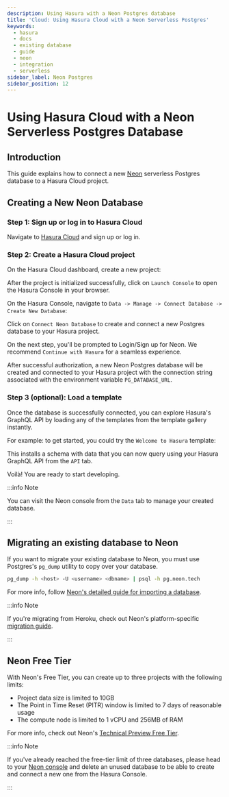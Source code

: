 ```yaml
---
description: Using Hasura with a Neon Postgres database
title: 'Cloud: Using Hasura Cloud with a Neon Serverless Postgres'
keywords:
  - hasura
  - docs
  - existing database
  - guide
  - neon
  - integration
  - serverless
sidebar_label: Neon Postgres
sidebar_position: 12
---
```



# Using Hasura Cloud with a Neon Serverless Postgres Database

## Introduction

This guide explains how to connect a new [Neon](https://neon.tech/) serverless Postgres database to a Hasura Cloud
project.

## Creating a New Neon Database

### Step 1: Sign up or log in to Hasura Cloud

Navigate to [Hasura Cloud](https://cloud.hasura.io/signup/?pg=docs&plcmt=body&cta=navigate-to-hasura-cloud&tech=default)
and sign up or log in.

### Step 2: Create a Hasura Cloud project

On the Hasura Cloud dashboard, create a new project:

<Thumbnail src='/img/cloud-dbs/create-hasura-cloud-project.png' alt='Create Hasura Cloud project' />

After the project is initialized successfully, click on `Launch Console` to open the Hasura Console in your browser.

On the Hasura Console, navigate to `Data -> Manage -> Connect Database -> Create New Database`:

Click on `Connect Neon Database` to create and connect a new Postgres database to your Hasura project.

<Thumbnail src='/img/cloud-dbs/neon/connect_neon_database.png' alt='Connect Neon database' widht='700px' />

On the next step, you'll be prompted to Login/Sign up for Neon. We recommend `Continue with Hasura` for a seamless
experience.

<Thumbnail src='/img/cloud-dbs/neon/neon_authentication.png' alt='Neon Authentication' widht='700px' />

After successful authorization, a new Neon Postgres database will be created and connected to your Hasura project with
the connection string associated with the environment variable `PG_DATABASE_URL`.

### Step 3 (optional): Load a template

Once the database is successfully connected, you can explore Hasura's GraphQL API by loading any of the templates from
the template gallery instantly.

For example: to get started, you could try the `Welcome to Hasura` template:

<Thumbnail src='/img/cloud-dbs/neon/hasura_hello_world_template.png' alt='Hello World Template' widht='700px' />

This installs a schema with data that you can now query using your Hasura GraphQL API from the `API` tab.

Voilà! You are ready to start developing.

<Thumbnail src='/img/cloud-dbs/hasura-console.png' alt='Hasura Console' />

:::info Note

You can visit the Neon console from the `Data` tab to manage your created database.

<Thumbnail src='/img/cloud-dbs/neon/neon_console_link_page.png' alt='Neon Console Link' widht='700px' />

:::

## Migrating an existing database to Neon

If you want to migrate your existing database to Neon, you must use Postgres's `pg_dump` utility to copy over your
database.

```bash
pg_dump -h <host> -U <username> <dbname> | psql -h pg.neon.tech
```

For more info, follow
[Neon's detailed guide for importing a database](https://neon.tech/docs/how-to-guides/import-an-existing-database/).

:::info Note

If you're migrating from Heroku, check out Neon's platform-specific
[migration guide](https://neon.tech/docs/how-to-guides/hasura-heroku-migration/).

:::

## Neon Free Tier

With Neon's Free Tier, you can create up to three projects with the following limits:

- Project data size is limited to 10GB
- The Point in Time Reset (PITR) window is limited to 7 days of reasonable usage
- The compute node is limited to 1 vCPU and 256MB of RAM

For more info, check out Neon's
[Technical Preview Free Tier](https://neon.tech/docs/reference/technical-preview-free-tier/).

:::info Note

If you've already reached the free-tier limit of three databases, please head to your
[Neon console](https://console.neon.tech/) and delete an unused database to be able to create and connect a new one from
the Hasura Console.

<Thumbnail src='/img/cloud-dbs/neon/free_tier_exceeded_neon.png' alt='Neon Free Tier Warning' widht='700px' />

:::
